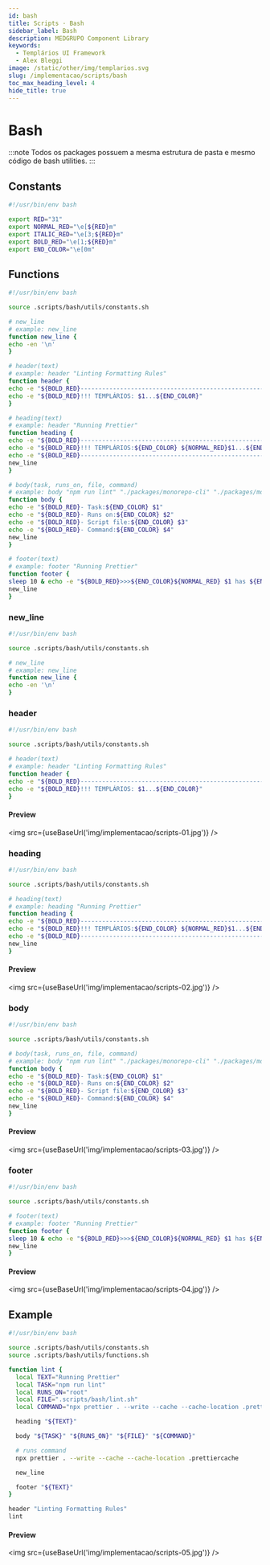 ```yaml
---
id: bash
title: Scripts · Bash
sidebar_label: Bash
description: MEDGRUPO Component Library
keywords:
  - Templários UI Framework
  - Alex Bleggi
image: /static/other/img/templarios.svg
slug: /implementacao/scripts/bash
toc_max_heading_level: 4
hide_title: true
---
```



# Bash

:::note
Todos os packages possuem a mesma estrutura de pasta e mesmo código de bash utilities.
:::

## Constants

```sh
#!/usr/bin/env bash

export RED="31"
export NORMAL_RED="\e[${RED}m"
export ITALIC_RED="\e[3;${RED}m"
export BOLD_RED="\e[1;${RED}m"
export END_COLOR="\e[0m"
```

## Functions

```sh
#!/usr/bin/env bash

source .scripts/bash/utils/constants.sh

# new_line
# example: new_line
function new_line {
echo -en '\n'
}

# header(text)
# example: header "Linting Formatting Rules"
function header {
echo -e "${BOLD_RED}------------------------------------------------------------${END_COLOR}"
echo -e "${BOLD_RED}!!! TEMPLÁRIOS: $1...${END_COLOR}"
}

# heading(text)
# example: header "Running Prettier"
function heading {
echo -e "${BOLD_RED}------------------------------------------------------------${END_COLOR}"
echo -e "${BOLD_RED}!!! TEMPLÁRIOS:${END_COLOR} ${NORMAL_RED}$1...${END_COLOR}"
echo -e "${BOLD_RED}------------------------------------------------------------${END_COLOR}"
new_line
}

# body(task, runs_on, file, command)
# example: body "npm run lint" "./packages/monorepo-cli" "./packages/monorepo-cli/.scripts/lint.sh" "npx prettier . --write --cache --cache-location .prettiercache"
function body {
echo -e "${BOLD_RED}- Task:${END_COLOR} $1"
echo -e "${BOLD_RED}- Runs on:${END_COLOR} $2"
echo -e "${BOLD_RED}- Script file:${END_COLOR} $3"
echo -e "${BOLD_RED}- Command:${END_COLOR} $4"
new_line
}

# footer(text)
# example: footer "Running Prettier"
function footer {
sleep 10 & echo -e "${BOLD_RED}>>>${END_COLOR}${NORMAL_RED} $1 has ${END_COLOR}${BOLD_RED}Finished!!!${END_COLOR}"
new_line
}
```

### new_line

```sh
#!/usr/bin/env bash

source .scripts/bash/utils/constants.sh

# new_line
# example: new_line
function new_line {
echo -en '\n'
}
```

### header

```sh
#!/usr/bin/env bash

source .scripts/bash/utils/constants.sh

# header(text)
# example: header "Linting Formatting Rules"
function header {
echo -e "${BOLD_RED}------------------------------------------------------------${END_COLOR}"
echo -e "${BOLD_RED}!!! TEMPLÁRIOS: $1...${END_COLOR}"
}
```

#### Preview

<img src={useBaseUrl('img/implementacao/scripts-01.jpg')} />

### heading

```sh
#!/usr/bin/env bash

source .scripts/bash/utils/constants.sh

# heading(text)
# example: heading "Running Prettier"
function heading {
echo -e "${BOLD_RED}------------------------------------------------------------${END_COLOR}"
echo -e "${BOLD_RED}!!! TEMPLÁRIOS:${END_COLOR} ${NORMAL_RED}$1...${END_COLOR}"
echo -e "${BOLD_RED}------------------------------------------------------------${END_COLOR}"
new_line
}
```

#### Preview

<img src={useBaseUrl('img/implementacao/scripts-02.jpg')} />

### body

```sh
#!/usr/bin/env bash

source .scripts/bash/utils/constants.sh

# body(task, runs_on, file, command)
# example: body "npm run lint" "./packages/monorepo-cli" "./packages/monorepo-cli/.scripts/lint.sh" "npx prettier . --write --cache --cache-location .prettiercache"
function body {
echo -e "${BOLD_RED}- Task:${END_COLOR} $1"
echo -e "${BOLD_RED}- Runs on:${END_COLOR} $2"
echo -e "${BOLD_RED}- Script file:${END_COLOR} $3"
echo -e "${BOLD_RED}- Command:${END_COLOR} $4"
new_line
}
```

#### Preview

<img src={useBaseUrl('img/implementacao/scripts-03.jpg')} />

### footer

```sh
#!/usr/bin/env bash

source .scripts/bash/utils/constants.sh

# footer(text)
# example: footer "Running Prettier"
function footer {
sleep 10 & echo -e "${BOLD_RED}>>>${END_COLOR}${NORMAL_RED} $1 has ${END_COLOR}${BOLD_RED}Finished!!!${END_COLOR}"
new_line
}
```

#### Preview

<img src={useBaseUrl('img/implementacao/scripts-04.jpg')} />

## Example

```sh
#!/usr/bin/env bash

source .scripts/bash/utils/constants.sh
source .scripts/bash/utils/functions.sh

function lint {
  local TEXT="Running Prettier"
  local TASK="npm run lint"
  local RUNS_ON="root"
  local FILE=".scripts/bash/lint.sh"
  local COMMAND="npx prettier . --write --cache --cache-location .prettiercache"

  heading "${TEXT}"

  body "${TASK}" "${RUNS_ON}" "${FILE}" "${COMMAND}"

  # runs command
  npx prettier . --write --cache --cache-location .prettiercache

  new_line

  footer "${TEXT}"
}

header "Linting Formatting Rules"
lint
```

#### Preview

<img src={useBaseUrl('img/implementacao/scripts-05.jpg')} />
